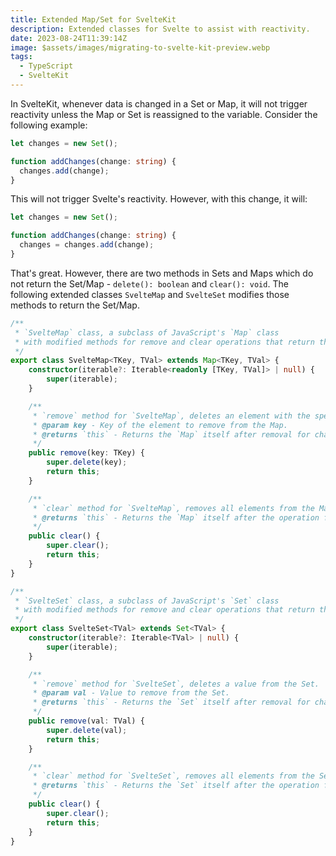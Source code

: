 ```yaml
---
title: Extended Map/Set for SvelteKit
description: Extended classes for Svelte to assist with reactivity.
date: 2023-08-24T11:39:14Z
image: $assets/images/migrating-to-svelte-kit-preview.webp
tags:
  - TypeScript
  - SvelteKit
---
```


In SvelteKit, whenever data is changed in a Set or Map, it will not trigger reactivity unless the Map or Set is reassigned to the variable. Consider the following example:

```typescript
let changes = new Set();

function addChanges(change: string) {
  changes.add(change);
}
```

This will not trigger Svelte's reactivity. However, with this change, it will:

```typescript
let changes = new Set();

function addChanges(change: string) {
  changes = changes.add(change);
}
```

That's great. However, there are two methods in Sets and Maps which do not return the Set/Map - `delete(): boolean` and `clear(): void`. The following extended classes `SvelteMap` and `SvelteSet` modifies those methods to return the Set/Map.

```typescript
/**
 * `SvelteMap` class, a subclass of JavaScript's `Map` class
 * with modified methods for remove and clear operations that return the `Map` itself for chain invocations.
 */
export class SvelteMap<TKey, TVal> extends Map<TKey, TVal> {
	constructor(iterable?: Iterable<readonly [TKey, TVal]> | null) {
		super(iterable);
	}

	/**
	 * `remove` method for `SvelteMap`, deletes an element with the specified key from the Map.
	 * @param key - Key of the element to remove from the Map.
	 * @returns `this` - Returns the `Map` itself after removal for chain invocations.
	 */
	public remove(key: TKey) {
		super.delete(key);
		return this;
	}

	/**
	 * `clear` method for `SvelteMap`, removes all elements from the Map.
	 * @returns `this` - Returns the `Map` itself after the operation for chain invocations.
	 */
	public clear() {
		super.clear();
		return this;
	}
}

/**
 * `SvelteSet` class, a subclass of JavaScript's `Set` class
 * with modified methods for remove and clear operations that return the `Set` itself for chain invocations.
 */
export class SvelteSet<TVal> extends Set<TVal> {
	constructor(iterable?: Iterable<TVal> | null) {
		super(iterable);
	}

	/**
	 * `remove` method for `SvelteSet`, deletes a value from the Set.
	 * @param val - Value to remove from the Set.
	 * @returns `this` - Returns the `Set` itself after removal for chain invocations.
	 */
	public remove(val: TVal) {
		super.delete(val);
		return this;
	}

	/**
	 * `clear` method for `SvelteSet`, removes all elements from the Set.
	 * @returns `this` - Returns the `Set` itself after the operation for chain invocations.
	 */
	public clear() {
		super.clear();
		return this;
	}
}
```